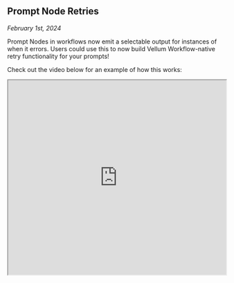 ## Prompt Node Retries
*February 1st, 2024*

Prompt Nodes in workflows now emit a selectable output for instances of when it errors. Users could use this to now build Vellum Workflow-native retry functionality for your prompts!

Check out the video below for an example of how this works:

<iframe src="https://www.loom.com/embed/770a1ac0bbaa4f9d9192d336eb0a191c"
  width="100%"
  height="450px"
></iframe>